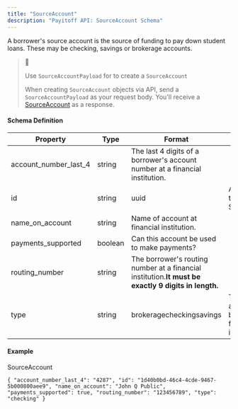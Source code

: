 ```yaml
---
title: "SourceAccount"
description: "Payitoff API: SourceAccount Schema"
---
```


A borrower's source account is the source of funding to pay down student loans. These may be checking, savings or brokerage accounts.

> 🚧
> 
> Use `SourceAccountPayload` for to create a `SourceAccount`
> 
> When creating `SourceAccount` objects via API, send a `SourceAccountPayload` as your request body. You'll receive a [SourceAccount](/docs/source-account-schema) as a response.

#### Schema Definition

| Property                 | Type    | Format                                                                                              | Description                                            |
| ------------------------ | ------- | --------------------------------------------------------------------------------------------------- | ------------------------------------------------------ |
| account\_number\_last\_4 | string  | The last 4 digits of a borrower's account number at a financial institution.                        |                                                        |
| id                       | string  | uuid                                                                                                | A UUID value that identifies a SourceAccount.          |
| name\_on\_account        | string  | Name of account at financial institution.                                                           |                                                        |
| payments\_supported      | boolean | Can this account be used to make payments?                                                          |                                                        |
| routing\_number          | string  | The borrower's routing number at a financial institution.**It must be exactly 9 digits in length.** |                                                        |
| type                     | string  | brokeragecheckingsavings                                                                            | Type of account at a borrower's financial institution. |

#### Example

SourceAccount

`{
  "account_number_last_4": "4287",
  "id": "1d40b0bd-46c4-4cde-9467-5b000800aee9",
  "name_on_account": "John Q Public",
  "payments_supported": true,
  "routing_number": "123456789",
  "type": "checking"
}
`